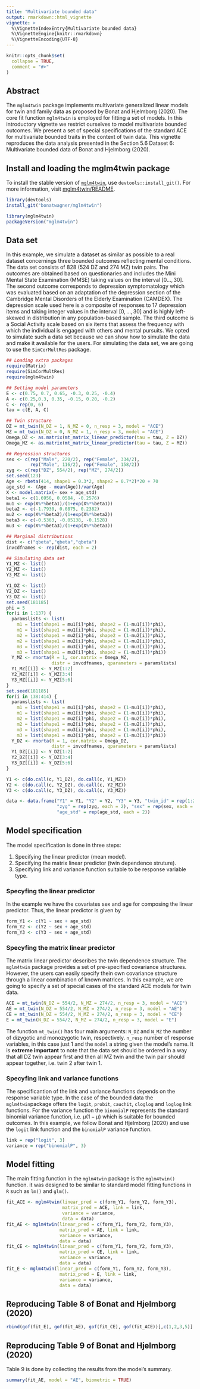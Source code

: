 ```yaml
---
title: "Multivariate bounded data"
output: rmarkdown::html_vignette
vignette: >
  %\VignetteIndexEntry{Multivariate bounded data}
  %\VignetteEngine{knitr::rmarkdown}
  %\VignetteEncoding{UTF-8}
---
```


```r
knitr::opts_chunk$set(
  collapse = TRUE,
  comment = "#>"
)
```

## Abstract

The `mglm4twin` package implements multivariate generalized
linear models for twin and family data as proposed by Bonat and Hjelmborg (2020).
The core fit function `mglm4twin` is employed for fitting a set of models. 
In this introductory vignette we restrict ourselves to model 
multivariate bounded outcomes. 
We present a set of special specifications of the standard ACE
for multivariate bounded traits in the context of twin data. 
This vignette reproduces the data analysis presented in the Section 5.6 Dataset 6: Multivariate bounded data of Bonat and Hjelmborg (2020). 

## Install and loading the mglm4twin package

To install the stable version of [`mglm4twin`][], use
`devtools::install_git()`. For more information, visit [mglm4twin/README].

```r
library(devtools)
install_git("bonatwagner/mglm4twin")
```

```r
library(mglm4twin)
packageVersion("mglm4twin")
```

## Data set

In this example, we simulate a dataset as similar as possible to a real dataset
concernings three bounded outcomes reflecting mental conditions. The data set 
consists of 828 (524 DZ and 274 MZ) twin pairs. The outcomes are obtained based 
on questionaries and includes the Mini Mental State Examination (MMSE) taking values
on the interval $[0\ldots, 30]$. The second outcome corresponds to depression
symptomatology which was evaluated based on an adaptation of the depression 
section of the Cambridge Mental Disorders of the Elderly Examination (CAMDEX). 
The depression scale used here is a composite of responses to 17 depression items
and taking integer values in the interval $[0, \ldots, 30]$ and is highly 
left-skewed in distribution in any population-based sample. The third outcome is a Social Activity 
scale based on six items that assess the frequency with which the individual is 
engaged with others and mental pursuits. We opted to simulate such a data set
because we can show how to simulate the data and make it available for the users.
For simulating the data set, we are going to use the `SimCorMultRes` package.

```r
## Loading extra packages
require(Matrix)
require(SimCorMultRes)
require(mglm4twin)

## Setting model parameters
E <- c(0.75, 0.7, 0.65, -0.3, 0.25, -0.4)
A <- c(0.25,0.3, 0.35, -0.15, 0.20, -0.2)
C <- rep(0, 6)
tau = c(E, A, C)

## Twin structure
DZ = mt_twin(N_DZ = 1, N_MZ = 0, n_resp = 3, model = "ACE")
MZ = mt_twin(N_DZ = 0, N_MZ = 1, n_resp = 3, model = "ACE")
Omega_DZ <- as.matrix(mt_matrix_linear_predictor(tau = tau, Z = DZ))
Omega_MZ <- as.matrix(mt_matrix_linear_predictor(tau = tau, Z = MZ))

## Regression structures
sex <- c(rep("Male", 220/2), rep("Female", 334/2), 
         rep("Male", 116/2), rep("Female", 158/2))
zyg <- c(rep("DZ", 554/2), rep("MZ", 274/2))
set.seed(123)
Age <- rbeta(414, shape1 = 0.3*2, shape2 = 0.7*2)*20 + 70
age_std <- (Age - mean(Age))/var(Age)
X <- model.matrix(~ sex + age_std)
beta1 <- c(1.6956, 0.0584, -0.2576)
mu1 <- exp(X%*%beta1)/(1+exp(X%*%beta1))
beta2 <- c(-1.7930, 0.0875, 0.2382)
mu2 <- exp(X%*%beta2)/(1+exp(X%*%beta2))
beta3 <- c(-0.5363, -0.05138, -0.1528)
mu3 <- exp(X%*%beta3)/(1+exp(X%*%beta3))

## Marginal distributions
dist <- c("qbeta","qbeta","qbeta")
invcdfnames <- rep(dist, each = 2)

## Simulating data set
Y1_MZ <- list()
Y2_MZ <- list()
Y3_MZ <- list()

Y1_DZ <- list()
Y2_DZ <- list()
Y3_DZ <- list()
set.seed(181185)
phi = 5
for(i in 1:137) {
  paramslists <- list(
    m1 = list(shape1 = mu1[i]*phi, shape2 = (1-mu1[i])*phi),
    m1 = list(shape1 = mu1[i]*phi, shape2 = (1-mu1[i])*phi),
    m2 = list(shape1 = mu2[i]*phi, shape2 = (1-mu2[i])*phi),
    m2 = list(shape1 = mu2[i]*phi, shape2 = (1-mu2[i])*phi),
    m3 = list(shape1 = mu3[i]*phi, shape2 = (1-mu3[i])*phi),
    m3 = list(shape1 = mu3[i]*phi, shape2 = (1-mu3[i])*phi))
  Y_MZ <- rnorta(R = 1, cor.matrix = Omega_MZ,
                 distr = invcdfnames, qparameters = paramslists)
  Y1_MZ[[i]] <- Y_MZ[1:2]
  Y2_MZ[[i]] <- Y_MZ[3:4]
  Y3_MZ[[i]] <- Y_MZ[5:6]
}
set.seed(181185)
for(i in 138:414) {
  paramslists <- list(
    m1 = list(shape1 = mu1[i]*phi, shape2 = (1-mu1[i])*phi),
    m1 = list(shape1 = mu1[i]*phi, shape2 = (1-mu1[i])*phi),
    m2 = list(shape1 = mu2[i]*phi, shape2 = (1-mu2[i])*phi),
    m2 = list(shape1 = mu2[i]*phi, shape2 = (1-mu2[i])*phi),
    m3 = list(shape1 = mu3[i]*phi, shape2 = (1-mu3[i])*phi),
    m3 = list(shape1 = mu3[i]*phi, shape2 = (1-mu3[i])*phi))
  Y_DZ <- rnorta(R = 1, cor.matrix = Omega_DZ,
                 distr = invcdfnames, qparameters = paramslists)
  Y1_DZ[[i]] <- Y_DZ[1:2]
  Y2_DZ[[i]] <- Y_DZ[3:4]
  Y3_DZ[[i]] <- Y_DZ[5:6]
}

Y1 <- c(do.call(c, Y1_DZ), do.call(c, Y1_MZ))
Y2 <- c(do.call(c, Y2_DZ), do.call(c, Y2_MZ))
Y3 <- c(do.call(c, Y3_DZ), do.call(c, Y3_MZ))

data <- data.frame("Y1" = Y1, "Y2" = Y2, "Y3" = Y3, "twin_id" = rep(1:2, 414),
                   "zyg" = rep(zyg, each = 2), "sex" = rep(sex, each = 2), 
                   "age_std" = rep(age_std, each = 2))
```


## Model specification

The model specification is done in three steps:

   1. Specifying the linear predictor (mean model).
   2. Specifying the matrix linear predictor (twin dependence struture).
   3. Specifying link and variance function suitable to be response variable type.

### Specyfing the linear predictor

In the example we have the covariates sex and age for composing the linear predictor. 
Thus, the linear predictor is given by

```r
form_Y1 <- c(Y1 ~ sex + age_std)
form_Y2 <- c(Y2 ~ sex + age_std)
form_Y3 <- c(Y3 ~ sex + age_std)
```

### Specyfing the matrix linear predictor

The matrix linear predictor describes the twin dependence structure. The `mglm4twin` package provides a set of pre-specified covariance structures. However, the users can easily specify thein own covariance structure through a linear combination of known matrices. In this example, we are going to specify a set of special cases of the standard ACE models for twin data.

```r
ACE = mt_twin(N_DZ = 554/2, N_MZ = 274/2, n_resp = 3, model = "ACE")
AE = mt_twin(N_DZ = 554/2, N_MZ = 274/2, n_resp = 3, model = "AE")
CE = mt_twin(N_DZ = 554/2, N_MZ = 274/2, n_resp = 3, model = "CE")
E = mt_twin(N_DZ = 554/2, N_MZ = 274/2, n_resp = 3, model = "E")
```

The function `mt_twin()` has four main arguments: `N_DZ` and `N_MZ` the number of dizygotic and monozygotic twin, respectively. `n_resp` number of response variables, in this case just $1$ and the `model` a string given the model's name.
It is **extreme important** to note that the data set should be ordered in a way that all DZ twin appear first and then all MZ twin and the twin pair should appear together, i.e. twin 2 after twin 1. 

### Specyfing link and variance functions

The specificantion of the link and variance functions depends on the response variable type. In the case of the bounded data the `mglm4twin`package offers
the `logit`, `probit`, `cauchit`, `cloglog` and `loglog` link functions. 
For the variance function the `binomialP` represents the standard binomial variance function, i.e. $\mu(1-\mu)$ which is suitable for bounded outcomes. In this example,
we follow Bonat and Hjelmborg (2020) and use the `logit` link function and the `binomialP` variance function.

```r
link = rep("logit", 3)
variance = rep("binomialP", 3)
```

## Model fitting

The main fitting function in the `mglm4twin` package is the `mglm4twin()` function.
it was designed to be similar to standard model fitting functions in `R` such as `lm()` and `glm()`. 

```r
fit_ACE <- mglm4twin(linear_pred = c(form_Y1, form_Y2, form_Y3), 
                     matrix_pred = ACE, link = link,
                     variance = variance, 
                     data = data)
fit_AE <- mglm4twin(linear_pred = c(form_Y1, form_Y2, form_Y3), 
                    matrix_pred = AE, link = link,
                    variance = variance, 
                    data = data)
fit_CE <- mglm4twin(linear_pred = c(form_Y1, form_Y2, form_Y3), 
                    matrix_pred = CE, link = link,
                    variance = variance, 
                    data = data)
fit_E <- mglm4twin(linear_pred = c(form_Y1, form_Y2, form_Y3), 
                    matrix_pred = E, link = link,
                    variance = variance, 
                    data = data)
```

## Reproducing Table 8 of Bonat and Hjelmborg (2020)

```r
rbind(gof(fit_E), gof(fit_AE), gof(fit_CE), gof(fit_ACE))[,c(1,2,3,5)]
```

## Reproducing Table 9 of Bonat and Hjelmborg (2020)

Table 9 is done by collecting the results from the model's summary.

```r
summary(fit_AE, model = "AE", biometric = TRUE)
```



<!---------------------------------------------------------------------- -->

[`mglm4twin`]: http://github.com/bonatwagner/mglm4twin
[mglm4twin/README]: https://github.com/bonatwagner/mglm4twin/blob/main/README.md
